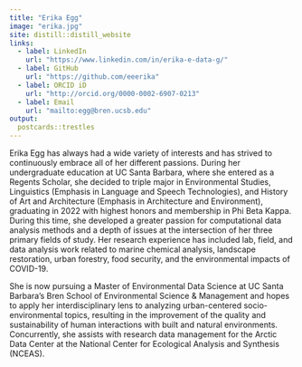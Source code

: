 ```yaml
---
title: "Erika Egg"
image: "erika.jpg"
site: distill::distill_website
links:
  - label: LinkedIn
    url: "https://www.linkedin.com/in/erika-e-data-g/"
  - label: GitHub
    url: "https://github.com/eeerika"
  - label: ORCID iD
    url: "http://orcid.org/0000-0002-6907-0213"
  - label: Email
    url: "mailto:egg@bren.ucsb.edu"
output:
  postcards::trestles
---
```

 
Erika Egg has always had a wide variety of interests and has strived to continuously embrace all of her different passions. During her undergraduate education at UC Santa Barbara, where she entered as a Regents Scholar, she decided to triple major in Environmental Studies, Linguistics (Emphasis in Language and Speech Technologies), and History of Art and Architecture (Emphasis in Architecture and Environment), graduating in 2022 with highest honors and membership in Phi Beta Kappa. During this time, she developed a greater passion for computational data analysis methods and a depth of issues at the intersection of her three primary fields of study. Her research experience has included lab, field, and data analysis work related to marine chemical analysis, landscape restoration, urban forestry, food security, and the environmental impacts of COVID-19. 

She is now pursuing a Master of Environmental Data Science at UC Santa Barbara’s Bren School of Environmental Science & Management and hopes to apply her interdisciplinary lens to analyzing urban-centered socio-environmental topics, resulting in the improvement of the quality and sustainability of human interactions with built and natural environments. Concurrently, she assists with research data management for the Arctic Data Center at the National Center for Ecological Analysis and Synthesis (NCEAS).
